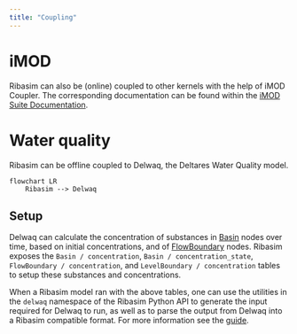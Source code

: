 ```yaml
---
title: "Coupling"
---
```


# iMOD

Ribasim can also be (online) coupled to other kernels with the help of iMOD Coupler. The corresponding documentation can be found within the [iMOD Suite Documentation](https://deltares.github.io/iMOD-Documentation/coupler.html).

# Water quality {#sec-waterquality}

Ribasim can be offline coupled to Delwaq, the Deltares Water Quality model.

```mermaid
flowchart LR
    Ribasim --> Delwaq
```

## Setup

Delwaq can calculate the concentration of substances in [Basin](/reference/node/basin.qmd) nodes over time, based on initial concentrations, and of [FlowBoundary](/reference/node/flow-boundary.qmd) nodes. Ribasim exposes the `Basin / concentration`, `Basin / concentration_state`, `FlowBoundary / concentration`, and `LevelBoundary / concentration` tables to setup these substances and concentrations.

When a Ribasim model ran with the above tables, one can use the utilities in the `delwaq` namespace of the Ribasim Python API to generate the input required for Delwaq to run, as well as to parse the output from Delwaq into a Ribasim compatible format. For more information see the [guide](/guide/delwaq.ipynb).
